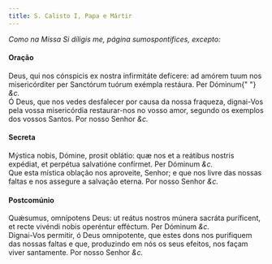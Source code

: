 ```yaml
---
title: S. Calisto I, Papa e Mártir
---
```


<em>Como na Missa Si díligis me, página sumospontifices, excepto:</em>

<h4 class="text-center">Oração</h4>
<div class="grid grid-cols-2 gap-5">
  <span class="text-justify">
    Deus, qui nos cónspicis ex nostra infirmitáte defícere: ad amórem tuum nos
    misericórditer per Sanctórum tuórum exémpla restáura. Per Dóminum{" "}
    <em>&c.</em>
  </div>
  <span class="text-justify">
    Ó Deus, que nos vedes desfalecer por causa da nossa fraqueza, dignai-Vos
    pela vossa misericórdia restaurar-nos no vosso amor, segundo os exemplos dos
    vossos Santos. Por nosso Senhor <em>&c.</em>
  </span>
</div>

<h4 class="text-center">Secreta</h4>
<div class="grid grid-cols-2 gap-5">
  <span class="text-justify">
    Mýstica nobis, Dómine, prosit oblátio: quæ nos et a reátibus nostris
    expédiat, et perpétua salvatióne confírmet. Per Dóminum <em>&c.</em>
  </div>
  <span class="text-justify">
    Que esta mística oblação nos aproveite, Senhor; e que nos livre das nossas
    faltas e nos assegure a salvação eterna. Por nosso Senhor <em>&c.</em>
  </span>
</div>

<h4 class="text-center">Postcomúnio</h4>
<div class="grid grid-cols-2 gap-5">
  <span class="text-justify">
    Quǽsumus, omnípotens Deus: ut reátus nostros múnera sacráta puríficent, et
    recte vivéndi nobis operéntur efféctum. Per Dóminum <em>&c.</em>
  </div>
  <span class="text-justify">
    Dignai-Vos permitir, ó Deus omnipotente, que estes dons nos purifiquem das
    nossas faltas e que, produzindo em nós os seus efeitos, nos façam viver
    santamente. Por nosso Senhor <em>&c.</em>
  </span>
</div>
